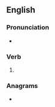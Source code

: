 ==English==

===Pronunciation===
* {{a|US}} {{IPA|/ˈsəʊd/|lang=en}}

===Verb===
{{head|en|verb form}}

# {{en-past of|sew}}

===Anagrams===
* {{anagrams|en|a=deesw|Swede|swede|weeds}}